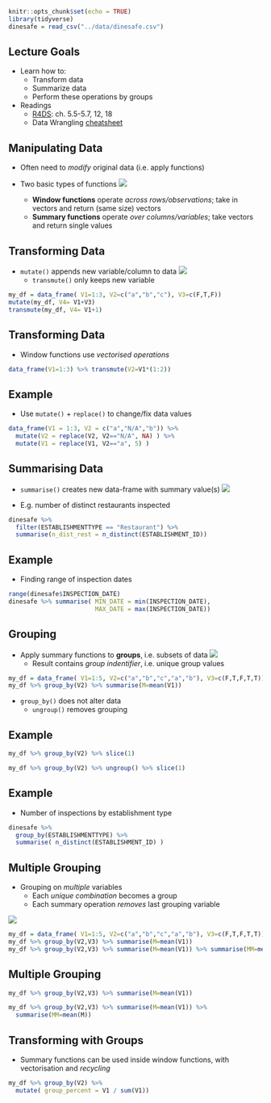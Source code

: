 ```r
knitr::opts_chunk$set(echo = TRUE)
library(tidyverse)
dinesafe = read_csv("../data/dinesafe.csv")
```


## Lecture Goals 

- Learn how to:
    + Transform data
    + Summarize data 
    + Perform these operations by groups
 
- Readings 
    + [R4DS](http://r4ds.had.co.nz/): ch. 5.5-5.7, 12, 18
    + Data Wrangling [cheatsheet](https://www.rstudio.com/wp-content/uploads/2015/02/data-wrangling-cheatsheet.pdf)


## Manipulating Data 

- Often need to *modify* original data (i.e. apply functions)

- Two basic types of functions
![](img/window_vs_summary.PNG)
    + **Window functions** operate *across rows/observations*; take in vectors and return (same size) vectors 
    + **Summary functions** operate *over columns/variables*; take vectors and return single values  
    
   
## Transforming Data 

- `mutate()` appends new variable/column to data
![](img/mutate.png) 
    + `transmute()` only keeps new variable 

```r
my_df = data_frame( V1=1:3, V2=c("a","b","c"), V3=c(F,T,F))
mutate(my_df, V4= V1+V3)
transmute(my_df, V4= V1+1)
``` 

## Transforming Data

- Window functions use *vectorised operations* 
```r
data_frame(V1=1:3) %>% transmute(V2=V1*(1:2))
```

## Example

- Use `mutate()` + `replace()` to change/fix data values

```r
data_frame(V1 = 1:3, V2 = c("a","N/A","b")) %>% 
  mutate(V2 = replace(V2, V2=="N/A", NA) ) %>% 
  mutate(V1 = replace(V1, V2=="a", 5) ) 
```


## Summarising Data

- `summarise()` creates new data-frame with summary value(s)
![](img/summarise.png) 

- E.g. number of distinct restaurants inspected 
```r
dinesafe %>% 
  filter(ESTABLISHMENTTYPE == "Restaurant") %>% 
  summarise(n_dist_rest = n_distinct(ESTABLISHMENT_ID))
```

## Example

- Finding range of inspection dates

```r
range(dinesafe$INSPECTION_DATE)
dinesafe %>% summarise( MIN_DATE = min(INSPECTION_DATE),
                        MAX_DATE = max(INSPECTION_DATE))
```

## Grouping 

- Apply summary functions to **groups**, i.e. subsets of data 
![](img/group_by.PNG) 
    + Result contains *group indentifier*, i.e. unique group values

```r
my_df = data_frame( V1=1:5, V2=c("a","b","c","a","b"), V3=c(F,T,F,T,T))
my_df %>% group_by(V2) %>% summarise(M=mean(V1))
``` 

- `group_by()` does not alter data
    + `ungroup()` removes grouping

## Example

```r
my_df %>% group_by(V2) %>% slice(1)

my_df %>% group_by(V2) %>% ungroup() %>% slice(1)
``` 

## Example

- Number of inspections by establishment type
```r
dinesafe %>% 
  group_by(ESTABLISHMENTTYPE) %>% 
  summarise( n_distinct(ESTABLISHMENT_ID) )
```



## Multiple Grouping

- Grouping on *multiple* variables
    + Each *unique combination* becomes a group
    + Each summary operation *removes* last grouping variable

![](img/myltigroup.PNG)

```r
my_df = data_frame( V1=1:5, V2=c("a","b","c","a","b"), V3=c(F,T,F,T,T))
my_df %>% group_by(V2,V3) %>% summarise(M=mean(V1))
my_df %>% group_by(V2,V3) %>% summarise(M=mean(V1)) %>% summarise(MM=mean(M))
``` 

## Multiple Grouping


```r
my_df %>% group_by(V2,V3) %>% summarise(M=mean(V1))

my_df %>% group_by(V2,V3) %>% summarise(M=mean(V1)) %>% 
  summarise(MM=mean(M))
``` 

## Transforming with Groups

- Summary functions can be used inside window functions, with vectorisation and *recycling*

```r
my_df %>% group_by(V2) %>%
  mutate( group_percent = V1 / sum(V1))
``` 
